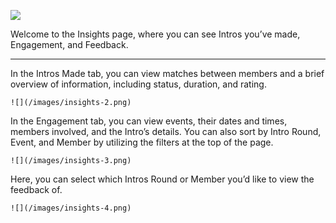 ![](/images/insights-1.png)

Welcome to the Insights page, where you can see Intros you’ve made, Engagement, and Feedback. 

---

<Tabs>
  <Tab title="Intros Made">
    In the Intros Made tab, you can view matches between members and a brief overview of information, including status, duration, and rating.

    ![](/images/insights-2.png)
  </Tab>
  <Tab title="Engagement">
    In the Engagement tab, you can view events, their dates and times, members involved, and the Intro’s details. You can also sort by Intro       Round, Event, and Member by utilizing the filters at the top of the page.

    ![](/images/insights-3.png)
  </Tab>
  <Tab title="Feedback">
    Here, you can select which Intros Round or Member you’d like to view the feedback of.

    ![](/images/insights-4.png)
  </Tab>
</Tabs>
